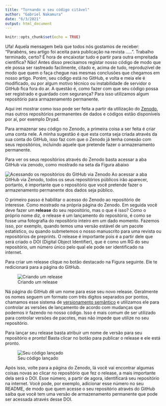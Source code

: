 ```yaml
---
title: "Tornando o seu código citável"
author: "Gabriel Nakamura"
date: "6/3/2021"
output: html_document
---
```


```r
knitr::opts_chunk$set(echo = TRUE)
```

Ufa! Aquela mensagem bela que todos nós gostamos de receber: "Parabéns, seu artigo foi aceita para publicação na revista .....". Trabalho terminado, certo? É hora de encaixotar tudo e partir para outra empreitada científica? Não! Antes disso precisamos registar nosso código de modo que ele possa ser rastreado facilmente, citado e, acima de tudo, reproduzível de modo que quem o faça chegue nas mesmas conclusões que chegamos em nosso artigo. Porém, seu código está no GitHub, e volta e meia ele é modificado, ou por algum motivo técnico ou instabilidade de servidor o GitHub fica fora do ar. A questão é, como fazer com que seu código possa ser registrado e guardado com segurança? Para isso utilizamos algum repositório para armazenamento permanente. 

Aqui irei mostrar como isso pode ser feita a partir da utilização do [Zenodo](https://zenodo.org/), mas outros repositórios permanentes de dados e códigos estão disponíveis por aí, por exemplo Dryad.

Para armazenar seu código no Zenodo, a primeira coisa a ser feita é criar uma conta nele. A minha sugestão é que esta conta seja criada através da sua conta do GitHub, isso faz com que o Zenodo já tenha conexão com seus repositórios, incluindo aquele que pretende fazer o armazenamento permanente.

Para ver os seus repositórios através do Zenodo basta acessar a aba GitHub via zenodo, como mostrado na seta da Figura abaixo

![Acessando os repositórios do GitHub via Zenodo](/Users/gabrielnakamura/OneDrive/Aulas/Disciplina_ppgEco/Curso_UFRGS_organizacao_de_dados/Zenodo_gitHub.png)
Ao acessar a aba GitHub via Zenodo, todos os seus repositórios públicos irão aparecer, portanto, é importante que o repositório que você pretende fazer o armazenamento permanente dos dados seja público. 

O primeiro passo é habilitar o acesso do Zenodo ao repositório de interesse. Como mostrado na própria página do Zenodo. Em seguida você deve fazer um **release** do seu repositório, mas o que é isso? Como o próprio nome diz, o release é um lançamento do repositório, é como se fosse uma fotografia do repositório inteiro em um dado momento. Fazemos isso, por exemplo, quando temos uma versão estável de um pacote estatístico, ou quando submetemos o nosso manuscrito para uma revista ou repositórios de preprints. O release é importante pois é a partir dele que será criado o DOI (Digital Object Identifier), que é como um RG do seu repositório, um número único pelo qual ele pode ser identificado na internet.

Para criar um release clique no botão destacado na Figura seguinte. Ele te redicionará para a página do GitHub.

![Criando um release](/Users/gabrielnakamura/OneDrive/Aulas/Disciplina_ppgEco/Curso_UFRGS_organizacao_de_dados/Release_Zenodo_git.png)

Ná página do GitHub dê um nome para esse seu novo release. Geralmente os nomes seguem um formato com três digitos separados por pontos, chamamos esse sistema de [versionamento semântico](https://semver.org/lang/pt-BR/) e utilizamos ele para controlar as versões de lançamento de acordo com mudanças que podemos ir fazendo no nosso código. Isso é mais comum de ser utilizado para controlar versões de pacotes, mas não impede que utilize no seu repositório.

Para lançar seu release basta atribuir um nome de versão para seu repositório e pronto! Basta clicar no botão para publicar o release e ele está pronto.

![Seu código lançado](/Users/gabrielnakamura/OneDrive/Aulas/Disciplina_ppgEco/Curso_UFRGS_organizacao_de_dados/Release_Description_github.png)

Após isso, volte para a página do Zenodo, lá você vai encontrar algumas coisas novas ao clicar no repositório que fez o release, a mais importante dela será o DOI. Esse número, a partir de agora, identificará seu repositório na internet. Você pode, por exemplo, adicionar esse número no seu README, de modo que quem acesse o seu repositório através do GitHub saiba que você tem uma versão de armazenamento permanente que pode ser acessada através desse DOI.


